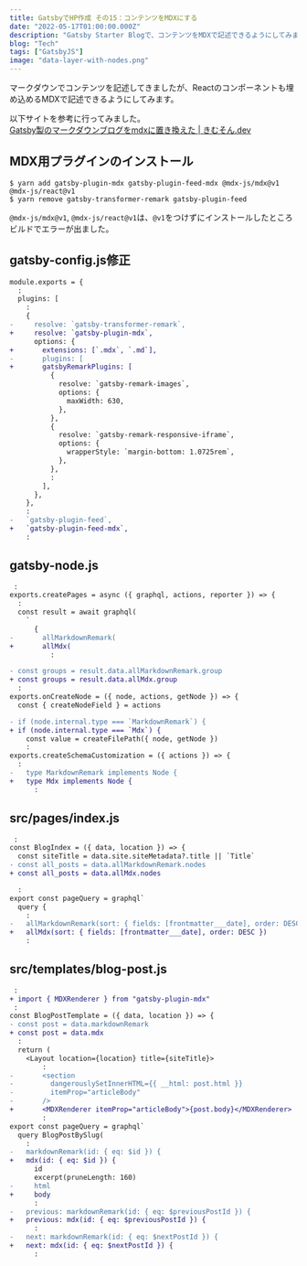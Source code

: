 ```yaml
---
title: GatsbyでHP作成 その15：コンテンツをMDXにする
date: "2022-05-17T01:00:00.000Z"
description: "Gatsby Starter Blogで、コンテンツをMDXで記述できるようにしてみました。"
blog: "Tech"
tags: ["GatsbyJS"]
image: "data-layer-with-nodes.png"
---
```

マークダウンでコンテンツを記述してきましたが、Reactのコンポーネントも埋め込めるMDXで記述できるようにしてみます。


以下サイトを参考に行ってみました。  
[Gatsby製のマークダウンブログをmdxに置き換えた | きむそん.dev](https://kimuson.dev/blog/gatsby/replace_gatsby_blog_mdx/)

## MDX用プラグインのインストール

``` 
$ yarn add gatsby-plugin-mdx gatsby-plugin-feed-mdx @mdx-js/mdx@v1 @mdx-js/react@v1
$ yarn remove gatsby-transformer-remark gatsby-plugin-feed
```
`@mdx-js/mdx@v1`, `@mdx-js/react@v1`は、`@v1`をつけずにインストールしたところビルドでエラーが出ました。

## gatsby-config.js修正

``` diff
module.exports = {
  :
  plugins: [
    :
    {
-     resolve: `gatsby-transformer-remark`,
+     resolve: `gatsby-plugin-mdx`,
      options: {
+       extensions: [`.mdx`, `.md`],
-       plugins: [
+       gatsbyRemarkPlugins: [
          {
            resolve: `gatsby-remark-images`,
            options: {
              maxWidth: 630,
            },
          },
          {
            resolve: `gatsby-remark-responsive-iframe`,
            options: {
              wrapperStyle: `margin-bottom: 1.0725rem`,
            },
          },
          :
        ],
      },
    },
    :
-   `gatsby-plugin-feed`,
+   `gatsby-plugin-feed-mdx`,
    :
```

## gatsby-node.js

``` diff
 :
exports.createPages = async ({ graphql, actions, reporter }) => {
  :
  const result = await graphql(
    `
      {
-       allMarkdownRemark(
+       allMdx(
          :

- const groups = result.data.allMarkdownRemark.group
+ const groups = result.data.allMdx.group
  :
exports.onCreateNode = ({ node, actions, getNode }) => {
  const { createNodeField } = actions

- if (node.internal.type === `MarkdownRemark`) {
+ if (node.internal.type === `Mdx`) {
    const value = createFilePath({ node, getNode })
    :
exports.createSchemaCustomization = ({ actions }) => {
  :
-   type MarkdownRemark implements Node {
+   type Mdx implements Node {
      :
```

## src/pages/index.js
``` diff
 :
const BlogIndex = ({ data, location }) => {
  const siteTitle = data.site.siteMetadata?.title || `Title`
- const all_posts = data.allMarkdownRemark.nodes
+ const all_posts = data.allMdx.nodes

  :
export const pageQuery = graphql`
  query {
    :
-   allMarkdownRemark(sort: { fields: [frontmatter___date], order: DESC }) {
+   allMdx(sort: { fields: [frontmatter___date], order: DESC })
    :
```

## src/templates/blog-post.js
``` diff
 :
+ import { MDXRenderer } from "gatsby-plugin-mdx"
 :
const BlogPostTemplate = ({ data, location }) => {
- const post = data.markdownRemark
+ const post = data.mdx
  :
  return (
    <Layout location={location} title={siteTitle}>
        :
-       <section
-         dangerouslySetInnerHTML={{ __html: post.html }}
-         itemProp="articleBody"
-       />
+       <MDXRenderer itemProp="articleBody">{post.body}</MDXRenderer>
        :
export const pageQuery = graphql`
  query BlogPostBySlug(
    :
-   markdownRemark(id: { eq: $id }) {
+   mdx(id: { eq: $id }) {
      id
      excerpt(pruneLength: 160)
-     html
+     body
      :
-   previous: markdownRemark(id: { eq: $previousPostId }) {
+   previous: mdx(id: { eq: $previousPostId }) {
      :
-   next: markdownRemark(id: { eq: $nextPostId }) {
+   next: mdx(id: { eq: $nextPostId }) {
      :
```

